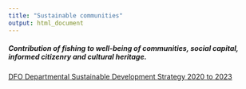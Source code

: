 ```yaml
---
title: "Sustainable communities"
output: html_document
---
```


##### Contribution of fishing to well-being of communities, social capital, informed citizenry and cultural heritage.

[DFO Departmental Sustainable Development Strategy 2020 to 2023](https://www.dfo-mpo.gc.ca/sds-sdd/2020-2023/index-eng.html)

